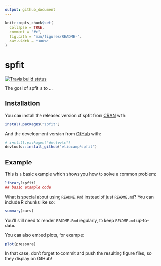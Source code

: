 ```yaml
---
output: github_document
---
```


<!-- README.md is generated from README.Rmd. Please edit that file -->

```r
knitr::opts_chunk$set(
  collapse = TRUE,
  comment = "#>",
  fig.path = "man/figures/README-",
  out.width = "100%"
)
```
# spfit

<!-- badges: start -->
[![Travis build status](https://travis-ci.org/eliocamp/spfit.svg?branch=master)](https://travis-ci.org/eliocamp/spfit)
<!-- badges: end -->

The goal of spfit is to ...

## Installation

You can install the released version of spfit from [CRAN](https://CRAN.R-project.org) with:

``` r
install.packages("spfit")
```

And the development version from [GitHub](https://github.com/) with:

``` r
# install.packages("devtools")
devtools::install_github("eliocamp/spfit")
```
## Example

This is a basic example which shows you how to solve a common problem:

```r
library(spfit)
## basic example code
```

What is special about using `README.Rmd` instead of just `README.md`? You can include R chunks like so:

```r
summary(cars)
```

You'll still need to render `README.Rmd` regularly, to keep `README.md` up-to-date.

You can also embed plots, for example:

```r
plot(pressure)
```

In that case, don't forget to commit and push the resulting figure files, so they display on GitHub!
